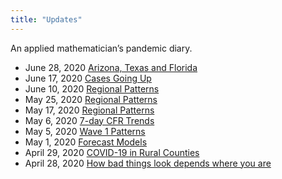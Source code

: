 ```yaml
---
title: "Updates"
---
```


An applied mathematician's pandemic diary. 

* June 28, 2020 [Arizona, Texas and Florida](udates/2020-06-28-AZ-TX-NJ.html)
* June 17, 2020 [Cases Going Up](updates/2020-06-17-Going-Up.html)
* June 10, 2020 [Regional Patterns](updates/2020-06-10-Patterns.html)
* May 25, 2020 [Regional Patterns](updates/2020-05-25-Patterns.html)
* May 17, 2020 [Regional Patterns](updates/2020-05-17-Patterns.html)
* May 6, 2020 [7-day CFR Trends](updates/2020-05-06-Changing-CFR.html)
* May 5, 2020 [Wave 1 Patterns](updates/2020-05-04-Patterns.html)
* May 1, 2020 [Forecast Models](updates/2020-05-01-Forecast-Models.html)
* April 29, 2020 [COVID-19 in Rural Counties](updates/2020-04-29-Rural.html)
* April 28, 2020 [How bad things look depends where you are](updates/2020-04-28-Perspective.html)
